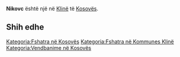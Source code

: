 {{Fshat në 
 | Emri                = Nikovc
 | EmriAlt                = 
 | NAME_SHORT_FORM=      
 | NAME_GENERIC=      
 | NAME_SORT_NAME_RO=      NIKOVC
 | FULL_NAME_RO = Nikovc
 | FULL_NAME_ND_RO=Nikovc
 | SORT_NAME_RG=NIKOVC
 | FULL_NAME_RG=Nikovc
 | FULL_NAME_ND_RG=Nikovc
 | SRP_NAME_SHORT_FORM=      
 | SRP_NAME_GENERIC=      
 | SRP_NAME_SORT_NAME_RO=      
 | SRP_FULL_NAME_RO = 
 | SRP_FULL_NAME_ND_RO=
 | SRP_SORT_NAME_RG=
 | SRP_FULL_NAME_RG=
 | SRP_FULL_NAME_ND_RG=
 | Emri (Rasa dhanore) = 
 | Figura              = 
 | Shteti              = Kosovo
 | Komuna              = Klinë
 | Kodi postar         = 
 | Sipërfaqja          = 

 | Popullsia           = 

 | Regj. i popullsisë  = 
 | Dend. e popullsisë  = 
 | Faqja zyrtare       = 
 <!--- Koordinatat ----> 
 | Gjerësia            = 42.238056
 | Gjatësia            = 21.312778
 | Lartësia            = 
}}
'''Nikovc''' është një [[]] në [[Klinë]] të [[Kosovës]].

<!-- == Gjeografia == -->
<!-- == Historia == -->
<!-- == Demografia == -->
== Shih edhe ==
{{Komuna Klinë}}
{{Kosovo-Administrata-Cung}}

[[Kategoria:Fshatra në Kosovës]]
[[Kategoria:Fshatra në Kommunes Klinë]]
[[Kategoria:Vendbanime në Kosovës]]